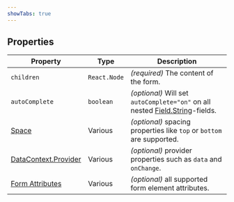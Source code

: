 ```yaml
---
showTabs: true
---
```


## Properties

| Property                                                                                         | Type         | Description                                                                                                                 |
| ------------------------------------------------------------------------------------------------ | ------------ | --------------------------------------------------------------------------------------------------------------------------- |
| `children`                                                                                       | `React.Node` | _(required)_ The content of the form.                                                                                       |
| `autoComplete`                                                                                   | `boolean`    | _(optional)_ Will set `autoComplete="on"` on all nested [Field.String](/uilib/extensions/forms/base-fields/String/)-fields. |
| [Space](/uilib/layout/space/properties)                                                          | Various      | _(optional)_ spacing properties like `top` or `bottom` are supported.                                                       |
| [DataContext.Provider](/uilib/extensions/forms/create-component/DataContext/Provider/properties) | Various      | _(optional)_ provider properties such as `data` and `onChange`.                                                             |
| [Form Attributes](https://developer.mozilla.org/en-US/docs/Web/HTML/Element/form#attributes)     | Various      | _(optional)_ all supported form element attributes.                                                                         |
